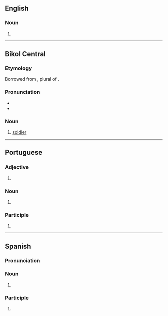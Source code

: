 ==English==

===Noun===
{{head|en|noun form}}

# {{plural of|en|soldado}}

----

==Bikol Central==

===Etymology===
Borrowed from {{bor|bcl|es|soldados}}, plural of {{m|es|soldado||soldier}}.

===Pronunciation===
* {{hyph|bcl|sol|da|dos}}
* {{bcl-IPA}}

===Noun===
{{head|bcl|noun}}

# [[soldier]]

----

==Portuguese==

===Adjective===
{{head|pt|adjective form|g=m-p}}

# {{adj form of|pt|soldado||m|p}}

===Noun===
{{head|pt|noun form|g=m-p|g2=f-p}}

# {{plural of|pt|soldado}}

===Participle===
{{head|pt|past participle form|g=m-p}}

# {{masculine plural of|pt|soldado}}

----

==Spanish==

===Pronunciation===
{{es-IPA}}

===Noun===
{{head|es|noun form|g=m-p}}

# {{inflection of|es|soldado||p}}

===Participle===
{{head|es|past participle form|g=m-p}}

# {{es-verb form of|soldar<ue>}}